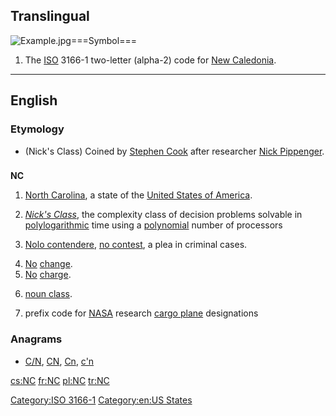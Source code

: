 {{also|N.C.|nC|.nc}}
==Translingual==
[[File:Example.jpg]]===Symbol===
{{infl|mul|symbol}}

# The [[ISO]] 3166-1 two-letter (alpha-2) code for [[New Caledonia]].

[[Category:ISO 3166-1]]
----

==English==

===Etymology===
* (Nick's Class) Coined by [[w:Stephen Cook|Stephen Cook]] after researcher [[w:Nick Pippenger|Nick Pippenger]].

==={{abbreviation}}===
'''NC'''

# {{US}} [[North Carolina]], a state of the [[United States of America]].
# {{computing theory}} ''[[w:NC (complexity)|Nick's Class]]'', the complexity class of decision problems solvable in [[polylogarithmic]] time using a [[polynomial]] number of processors
# {{legal}} [[nolo contendere|Nolo contendere]], [[no contest]], a plea in criminal cases.
# [[no|No]] [[change]].
# [[no|No]] [[charge]].
# {{linguistics}} [[noun class]].
# {{US}}{{aviation}} prefix code for [[NASA]] research [[cargo plane]] designations

===Anagrams===
* [[C/N#English|C/N]], [[CN#English|CN]], [[Cn#English|Cn]], [[c'n#English|c'n]]

[[Category:en:US States]]

[[cs:NC]]
[[fr:NC]]
[[pl:NC]]
[[tr:NC]]